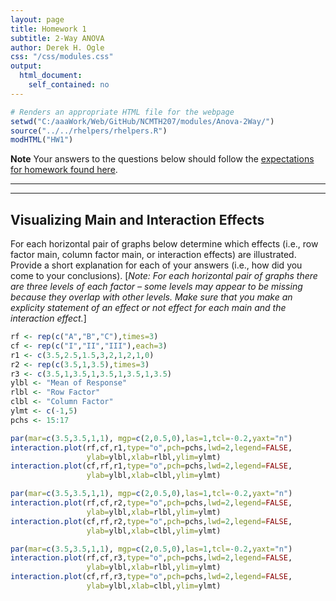 ```yaml
---
layout: page
title: Homework 1
subtitle: 2-Way ANOVA
author: Derek H. Ogle
css: "/css/modules.css"
output:
  html_document:
    self_contained: no
---
```


```r
# Renders an appropriate HTML file for the webpage
setwd("C:/aaaWork/Web/GitHub/NCMTH207/modules/Anova-2Way/")
source("../../rhelpers/rhelpers.R")
modHTML("HW1")
```

<div class="alert alert-warning">
  <strong>Note</strong> Your answers to the questions below should follow the <a href="../../resources/hwformat" target="_blank">expectations for homework found here</a>.
</div>

----


----

## Visualizing Main and Interaction Effects
For each horizontal pair of graphs below determine which effects (i.e., row factor main, column factor main, or interaction effects) are illustrated. Provide a short explanation for each of your answers (i.e., how did you come to your conclusions). [*Note: For each horizontal pair of graphs there are three levels of each factor -- some levels may appear to be missing because they overlap with other levels. Make sure that you make an explicity statement of an effect or not effect for each main and the interaction effect.*]

```r
rf <- rep(c("A","B","C"),times=3)
cf <- rep(c("I","II","III"),each=3)
r1 <- c(3.5,2.5,1.5,3,2,1,2,1,0)
r2 <- rep(c(3.5,1,3.5),times=3)
r3 <- c(3.5,1,3.5,1,3.5,1,3.5,1,3.5)
ylbl <- "Mean of Response"
rlbl <- "Row Factor"
clbl <- "Column Factor"
ylmt <- c(-1,5)
pchs <- 15:17
```

```r
par(mar=c(3.5,3.5,1,1), mgp=c(2,0.5,0),las=1,tcl=-0.2,yaxt="n")
interaction.plot(rf,cf,r1,type="o",pch=pchs,lwd=2,legend=FALSE,
                 ylab=ylbl,xlab=rlbl,ylim=ylmt)
interaction.plot(cf,rf,r1,type="o",pch=pchs,lwd=2,legend=FALSE,
                 ylab=ylbl,xlab=clbl,ylim=ylmt)
```

```r
par(mar=c(3.5,3.5,1,1), mgp=c(2,0.5,0),las=1,tcl=-0.2,yaxt="n")
interaction.plot(rf,cf,r2,type="o",pch=pchs,lwd=2,legend=FALSE,
                 ylab=ylbl,xlab=rlbl,ylim=ylmt)
interaction.plot(cf,rf,r2,type="o",pch=pchs,lwd=2,legend=FALSE,
                 ylab=ylbl,xlab=clbl,ylim=ylmt)
```

```r
par(mar=c(3.5,3.5,1,1), mgp=c(2,0.5,0),las=1,tcl=-0.2,yaxt="n")
interaction.plot(rf,cf,r3,type="o",pch=pchs,lwd=2,legend=FALSE,
                 ylab=ylbl,xlab=rlbl,ylim=ylmt)
interaction.plot(cf,rf,r3,type="o",pch=pchs,lwd=2,legend=FALSE,
                 ylab=ylbl,xlab=clbl,ylim=ylmt)
```
